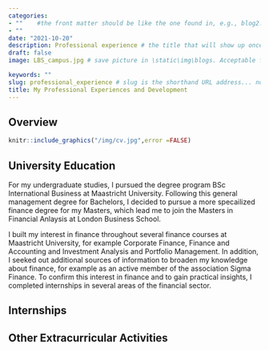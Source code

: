 ```yaml
---
categories:  
- ""    #the front matter should be like the one found in, e.g., blog2.md. It cannot be like the normal Rmd we used
- ""
date: "2021-10-20"
description: Professional experience # the title that will show up once someone gets to this page
draft: false
image: LBS_campus.jpg # save picture in \static\img\blogs. Acceptable formats= jpg, jpeg, or png . Your iPhone pics wont work

keywords: ""
slug: professional_experience # slug is the shorthand URL address... no spaces plz
title: My Professional Experiences and Development 
---
```


## Overview 

```r
knitr::include_graphics("/img/cv.jpg",error =FALSE)
```

## University Education

For my undergraduate studies, I pursued the degree program BSc International 
Business at Maastricht University. Following this general management degree for 
Bachelors, I decided to pursue a more specailized finance degree for my Masters, 
which lead me to join the Masters in Financial Anlaysis at London Business
School.

I built my interest in finance throughout several finance courses at Maastricht 
University, for example Corporate Finance, Finance and Accounting and Investment 
Analysis and Portfolio Management. In addition, I seeked out additional sources 
of information to broaden my knowledge about finance, for example as an active
member of the association Sigma Finance. To confirm this interest in finance and 
to gain practical insights, I completed internships in several areas of the 
financial sector.

## Internships



## Other Extracurricular Activities


